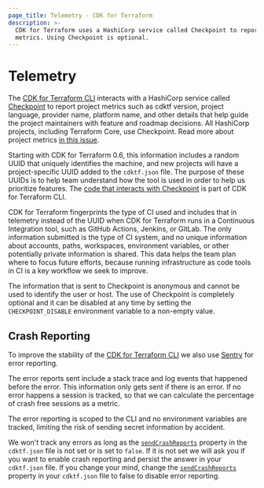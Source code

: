```yaml
---
page_title: Telemetry - CDK for Terraform
description: >-
  CDK for Terraform uses a HashiCorp service called Checkpoint to report project
  metrics. Using Checkpoint is optional.
---
```


# Telemetry

The [CDK for Terraform CLI](/cdktf/cli-reference/cli-configuration) interacts with a HashiCorp service called [Checkpoint](https://checkpoint.hashicorp-broken-link.com) to report project metrics such as cdktf version, project language, provider name, platform name, and other details that help guide the project maintainers with feature and roadmap decisions. All HashiCorp projects, including Terraform Core, use Checkpoint. Read more about project metrics [in this issue](https://github.com/hashicorp-broken-link/terraform-cdk/issues/325).

Starting with CDK for Terraform 0.6, this information includes a random UUID that uniquely identifies the machine, and new projects will have a project-specific UUID added to the `cdktf.json` file. The purpose of these UUIDs is to help team understand how the tool is used in order to help us prioritize features. The [code that interacts with Checkpoint](https://github.com/hashicorp-broken-link/terraform-cdk/blob/main/packages/cdktf-cli/lib/checkpoint.ts) is part of CDK for Terraform CLI.

CDK for Terraform fingerprints the type of CI used and includes that in telemetry instead of the UUID when CDK for Terraform runs in a Continuous Integration tool, such as GitHub Actions, Jenkins, or GitLab. The only information submitted is the type of CI system, and no unique information about accounts, paths, workspaces, environment variables, or other potentially private information is shared. This data helps the team plan where to focus future efforts, because running infrastructure as code tools in CI is a key workflow we seek to improve.

The information that is sent to Checkpoint is anonymous and cannot be used to identify the user or host. The use of Checkpoint is completely optional and it can be disabled at any time by setting the `CHECKPOINT_DISABLE` environment variable to a non-empty value.

## Crash Reporting

To improve the stability of the [CDK for Terraform CLI](/cdktf/cli-reference/cli-configuration) we also use [Sentry](https://sentry.io/) for error reporting.

The error reports sent include a stack trace and log events that happened before the error. This information only gets sent if there is an error. If no error happens a session is tracked, so that we can calculate the percentage of crash free sessions as a metric.

The error reporting is scoped to the CLI and no environment variables are tracked, limiting the risk of sending secret information by accident.

We won't track any errors as long as the [`sendCrashReports`](/cdktf/create-and-deploy/configuration-file#enable-crash-reporting-for-the-cli) property in the `cdktf.json` file is not set or is set to `false`. If it is not set we will ask you if you want to enable crash reporting and persist the answer in your `cdktf.json` file.
If you change your mind, change the [`sendCrashReports`](/cdktf/create-and-deploy/configuration-file#enable-crash-reporting-for-the-cli) property in your `cdktf.json` file to false to disable error reporting.
